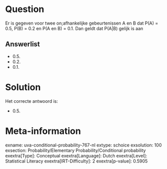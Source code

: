 Question
========

Er is gegeven voor twee on;afhankelijke gebeurtenissen A en B dat P(A) =
0.5, P(B) = 0.2 en P(A en B) = 0.1. Dan geldt dat P(A\|B) gelijk is aan

Answerlist
----------

* 0.5.
* 0.2.
* 0.1.

Solution
========

Het correcte antwoord is: 

* 0.5.

Meta-information
================
exname: uva-conditional-probability-767-nl
extype: schoice
exsolution: 100
exsection: Probability/Elementary Probability/Conditional probability
exextra[Type]: Conceptual
exextra[Language]: Dutch
exextra[Level]: Statistical Literacy
exextra[IRT-Difficulty]: 2
exextra[p-value]: 0.5905
